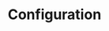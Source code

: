 ---
title: Configuration
description: Ready to go from OpenAPI doc to amazing docs? This is how you do it.
---